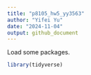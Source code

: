 ```yaml
---
title: "p8105_hw5_yy3563"
author: "Yifei Yu"
date: "2024-11-04"
output: github_document
---
```


Load some packages.
```r
library(tidyverse)
```

